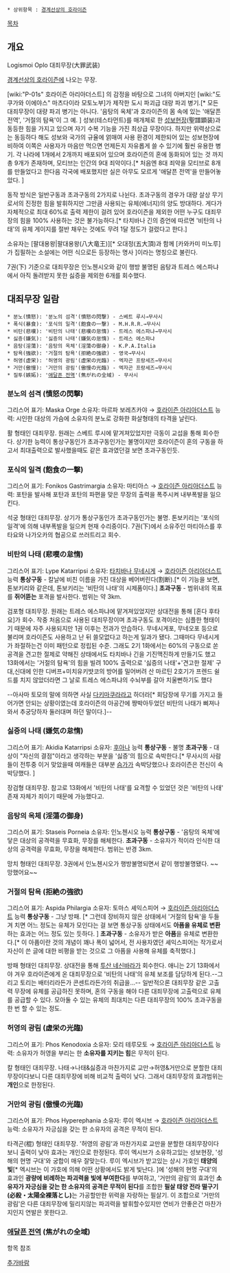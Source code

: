  * 상위항목 : [[경계선상의 호라이즌]]

[[목차]]

== 개요 ==
Logismoi Oplo
대죄무장(大罪武装)

[[경계선상의 호라이즌]]에 나오는 무장.

[wiki:"P-01s" 호라이즌 아리아더스트] 의 감정을 바탕으로 그녀의 아버지인 [wiki:"도쿠가와 이에야스" 마츠다이라 모토노부]가 제작한 도시 파괴급 대량 파괴 병기.[* 모든 대죄무장이 대량 파괴 병기는 아니다. '음탕의 옥체'과 호라이즌의 몸 속에 있는 '애달픈 전역', '거절의 탐욕'이 그 예. ] 성보(테스타먼트)를 매개체로 한 [[성보현장]](聖譜顕装)과 동등한 힘을 가지고 있으며 자기 수복 기능을 가진 최상급 무장이다. 하지만 위력상으로는 동등하다 해도 성보와 국가의 규율에 얽매여 사용 환경이 제한되어 있는 성보현장에 비하여 이쪽은 사용자가 마음만 먹으면 언제든지 자유롭게 쓸 수 있기에 훨씬 유용한 병기. 각 나라에 1개에서 2개까지 배포되어 있으며 호라이즌의 혼에 동화되어 있는 것 까지 총 9개가 존재하며, 모티브는 인간의 9대 죄악이다.[* 처음엔 8대 죄악을 모티브로 8개를 만들었다고 한다음 각국에 배포했지만 실은 아무도 모르게 '애달픈 전역'을 만들어놓았다. ]

동작 방식은 일반구동과 초과구동의 2가지로 나뉜다. 초과구동의 경우가 대량 살상 무기로서의 진정한 힘을 발휘하지만 그만큼 사용되는 유체(에너지)의 양도 방대하다. 게다가 자체적으로 최대 60%로 출력 제한이 걸려 있어 호라이즌을 제외한 어떤 누구도 대죄무장의 힘을 100% 사용하는 것은 불가능하다.[* 타치바나 긴의 증언에 따르면 '비탄의 나태'의 유체 게이지를 절반 채우는 것에도 무려 1달 정도가 걸렸다고 한다.]

소유자는 [팔대용왕|팔대용왕(八大竜王)][* 오대정(五大頂)과 함께 [카와카미 미노루]가 집필하는 소설에는 어떤 식으로든 등장하는 명사 ]이라는 명칭으로 불린다.

7권(下) 기준으로 대죄무장은 인노첸시오와 같이 행방 불명된 음탕과 트레스 에스파냐에서 아직 돌려받지 못한 싫증을 제외한 6개를 회수했다.

== 대죄무장 일람 ==
 * 분노(憤怒): '분노의 섬격'(憤怒の閃撃) - 스베트 루시→무사시
 * 폭식(暴食): '포식의 일격'(飽食の一撃) - M.H.R.R.→무사시
 * 비탄(悲嘆): '비탄의 나태'(悲嘆の怠惰) - 트레스 에스파냐→무사시
 * 싫증(嫌気): '싫증의 나태'(嫌気の怠惰) - 트레스 에스파냐
 * 음탕(淫蕩): '음탕의 옥체'(淫蕩の御身) - K.P.A.Italia
 * 탐욕(強欲): '거절의 탐욕'(拒絶の強欲) - 영국→무사시
 * 허영(虚栄): '허영의 광림'(虚栄の光臨) - 엑자곤 프랑세즈→무사시
 * 거만(傲慢): '거만의 광림'(傲慢の光臨) - 엑자곤 프랑세즈→무사시
 * 질투(嫉妬): '[[애달픈 전역]]'(焦がれの全域) - 무사시


=== 분노의 섬격 (憤怒の閃撃) ===

그리스어 표기: Maska Orge
소유자: 마르파 보레츠카야 → [[호라이즌 아리아더스트]]
능력: 시인한 대상의 가슴에 소유자의 분노로 강화한 화살형태의 타격을 날린다.

활 형태인 대죄무장. 원래는 스베트 루시에 맡겨져있었지만 극동이 교섭을 통해 회수한다. 상기한 능력이 통상구동인가 초과구동인가는 불명이지만 호라이즌이 혼의 구동을 하고서 최대출력으로 발사했을때도 같은 효과였던걸 보면 초과구동인듯.


=== 포식의 일격 (飽食の一撃) ===

그리스어 표기: Fonikos Gastrimargia
소유자: 마티아스 → [[호라이즌 아리아더스트]]
능력: 포탄을 발사해 포탄과 포탄의 파편을 맞은 무장의 출력을 폭주시켜 내부폭발을 일으킨다.

석궁 형태인 대죄무장. 상기가 통상구동인가 초과구동인가는 불명. 톤보키리는 '포식의 일격'에 의해 내부폭발을 일으켜 현재 수리중이다. 7권(下)에서 소유주인 마티아스를 후타요와 나가오카의 협공으로 쓰러트리고 회수.


=== 비탄의 나태 (悲嘆の怠惰) ===

그리스어 표기: Lype Katarripsi
소유자: [[타치바나 무네시게]] → [[호라이즌 아리아더스트]]
능력
'''통상구동''' - 칼날에 비친 이름을 가진 대상을 베어버린다(割断).[* 이 기능을 보면, 톤보키리와 같은데, 톤보키리는 '비탄의 나태'의 시제품이다.] 
'''초과구동''' - 범위내의 목표를 '''쥐어뜯는''' 포격을 발사한다. 범위는 약 3km.

검포형 대죄무장. 원래는 트레스 에스파냐에 맡겨져있었지만 상대전을 통해 [혼다 후타요]가 회수. 작중 처음으로 사용된 대죄무장이며 초과구동도 포격이라는 심플한 형태이기 때문에 자주 사용되지만 1권 이후는 전과가 안습하다. 무네시게포, 무네오포 등으로 불리며 호라이즌도 사용하고 난 뒤 쓸모없다고 하는게 일과가 됐다. 그때마다 무네시게가 좌절하는건 이미 패턴으로 정립된 수준. 그래도 2기 1화에서는 60%의 구동으로 쏜 공격을 견고한 절제로 약해진 상태에서도 타치바나 긴을 기진맥진하게 만들기도 했고 13화에서는 '거절의 탐욕'의 힘을 빌려 100% 출력으로 '싫증의 나태'+'견고한 절제' 구대,신대에 인한 디버프+미치유키뱟코의 방어를 밀어버려 산 마르틴 2호기가 프렌드 쉴드를 치지 않았더라면 그 날로 트레스 에스파냐의 수뇌부를 갈아 치울뻔하기도 했다

--아사마 토모의 말에 의하면 사실 [[다키마쿠라]]라고 하더라[* 회담장에 무기를 가지고 들어가면 안되는 상황이였는데 호라이즌의 아공간에 짱박아두었던 비탄의 나태가 삐져나와서 추궁당하자 둘러대며 하던 말이다.]--


=== 싫증의 나태 (嫌気の怠惰) ===

그리스어 표기: Akidia Katarripsi
소유자: [[후아나]]
능력
'''통상구동''' - 불명
'''초과구동''' - 대상이 "자신의 결점"이라고 생각하는 부분을 '싫증'의 힘으로 속박한다.[* 무사시의 사람들이 전투중 이거 맞았을때 여캐들은 대부분 [[슴가]]가 속박당했으나 호라이즌은 전신이 속박당했다. ]

장검형 대죄무장. 참고로 13화에서 '비탄의 나태'를 요격할 수 있었던 것은 '비탄의 나태' 존재 자체가 죄이기 때문에 가능했다고. 


=== 음탕의 옥체 (淫蕩の御身) ===

그리스어 표기: Staseis Porneia
소유자: 인노첸시오
능력
'''통상구동''' - '음탕의 옥체'에 닿은 대상의 공격력을 무효화, 무장를 해체한다.
'''초과구동''' - 소유자가 적이라 인식한 대상의 공격력을 무효화, 무장을 해체한다. 범위는 반경 3km.
 
망치 형태인 대죄무장. 3권에서 인노첸시오가 행방불명되면서 같이 행방불명됐다. ~~망했어요~~


=== 거절의 탐욕 (拒絶の強欲) ===

그리스어 표기: Aspida Philargia
소유자: 토마스 셰익스피어 → [[호라이즌 아리아더스트]]
능력
'''통상구동''' - 그냥 방패. [* 그런데 장비하지 않은 상태에서 '거절의 탐욕'을 두들겨 치면 어느 정도는 유체가 모인다는 걸 보면 통상구동 상태에서도 '''아픔을 유체로 변환'''하는 효과는 어느 정도 있는 듯하다. ]
'''초과구동''' - 소유자가 받은 '''아픔'''을 유체로 변환한다.[* 이 아픔이란 것의 개념이 꽤나 폭이 넓어서, 전 사용자였던 셰익스피어는 작가로서 자신이 쓴 글에 대한 비평을 받는 것으로 그 아픔을 사용해 유체를 축적했다.]

방패 형태인 대죄무장. 상대전을 통해 [[투산 네신바라]]가 회수한다. 애니는 2기 13화에서야 겨우 호라이즌에게 온 대죄무장으로 '비탄의 나태'의 유체 보조를 담당하게 된다.--그리고 토리는 배터리라든가 콘센트라든가의 취급을...-- 일반적으론 대죄무장 같은 고출력 무장에 유체를 공급하진 못하며, 혼의 구동을 해야 다른 대죄무장에 고출력으로 유체를 공급할 수 있다. 모아둘 수 있는 유체의 최대치는 다른 대죄무장의 100% 초과구동을 한 번 할 수 있는 정도.


=== 허영의 광림 (虚栄の光臨) ===

그리스어 표기: Phos Kenodoxia
소유자: 모리 테루모토 → [[호라이즌 아리아더스트]]
능력: 소유자가 허영을 부리는 한 '''소유자를 지키는 힘'''은 무적이 된다.

칼 형태인 대죄무장. 나태→나태&싫증과 마찬가지로 교만→허영&거만으로 분할한 대죄무장이다보니 다른 대죄무장에 비해 비교적 출력이 낮다. 그래서 대죄무장의 효과범위는 '''개인'''으로 한정된다.


=== 거만의 광림 (傲慢の光臨) ===

그리스어 표기: Phos Hyperephania
소유자: 루이 엑시브 → [[호라이즌 아리아더스트]]
능력: 소유자가 자긍심을 갖는 한 소유자의 공격은 무적이 된다.

타격곤(棍) 형태인 대죄무장. '허영의 광림'과 마찬가지로 교만을 분할한 대죄무장이다보니 출력이 낮아 효과는 개인으로 한정된다. 루이 엑시브가 소유하고있는 성보현장, '성해의 현명 구대'와 궁합이 매우 잘맞는다. 루이 엑시브가 받고있는 상시 가호인 '''태양의 빛'''[* 엑시브는 이 가호에 의해 어떤 상황에서도 밝게 빛난다. ]에 '성해의 현명 구대'의 효과인 '''광량에 비례하는 파괴력을 빛에 부여한다'''를 부여하고, '거만의 광림'의 효과인 '''소유자가 자긍심을 갖는 한 소유자의 공격은 무적이 된다'''를 조합한 '''필살 태양 전라 떨구기(必殺・太陽全裸落とし)'''는 가공할만한 위력을 자랑하는 필살기. 이 조합으로 '거만의 광림'은 다른 대죄무장에 밀리지않는 파괴력을 발휘할수있지만 연비가 안좋은건 마찬가지인지 연발은 못한다고.


=== [[애달픈 전역]] (焦がれの全域) ===

항목 참조

[[추가바람]]
